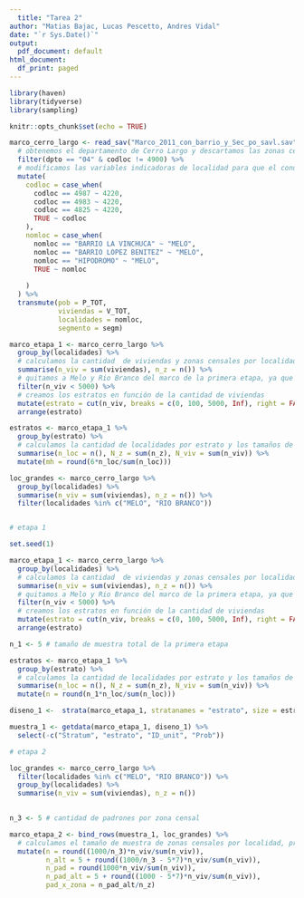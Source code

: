 ```yaml
---
  title: "Tarea 2"
author: "Matias Bajac, Lucas Pescetto, Andres Vidal"
date: "`r Sys.Date()`"
output:
  pdf_document: default
html_document:
  df_print: paged
---
```

  
```r

library(haven)
library(tidyverse)
library(sampling)

knitr::opts_chunk$set(echo = TRUE)
```

```r

marco_cerro_largo <- read_sav("Marco_2011_con_barrio_y_Sec_po_savl.sav") %>% 
  # obtenemos el departamento de Cerro Largo y descartamos las zonas censales rurales
  filter(dpto == "04" & codloc != 4900) %>% 
  # modificamos las variables indicadoras de localidad para que el conurbano de Melo figure como parte de la capital
  mutate(
    codloc = case_when(
      codloc == 4987 ~ 4220,
      codloc == 4983 ~ 4220,
      codloc == 4825 ~ 4220,
      TRUE ~ codloc
    ),
    nomloc = case_when(
      nomloc == "BARRIO LA VINCHUCA" ~ "MELO",
      nomloc == "BARRIO LOPEZ BENITEZ" ~ "MELO",
      nomloc == "HIPODROMO" ~ "MELO",
      TRUE ~ nomloc
      
    )
  ) %>% 
  transmute(pob = P_TOT,
            viviendas = V_TOT,
            localidades = nomloc,
            segmento = segm)

marco_etapa_1 <- marco_cerro_largo %>% 
  group_by(localidades) %>% 
  # calculamos la cantidad  de viviendas y zonas censales por localidad
  summarise(n_viv = sum(viviendas), n_z = n()) %>%  
  # quitamos a Melo y Rio Branco del marco de la primera etapa, ya que pasarán directamente a la segunda
  filter(n_viv < 5000) %>%
  # creamos los estratos en función de la cantidad de viviendas
  mutate(estrato = cut(n_viv, breaks = c(0, 100, 5000, Inf), right = FALSE)) %>%
  arrange(estrato)

estratos <- marco_etapa_1 %>% 
  group_by(estrato) %>%
  # calculamos la cantidad de localidades por estrato y los tamaños de muestra para cada uno. (asignación proporcional)
  summarise(n_loc = n(), N_z = sum(n_z), N_viv = sum(n_viv)) %>% 
  mutate(mh = round(6*n_loc/sum(n_loc)))

loc_grandes <- marco_cerro_largo %>% 
  group_by(localidades) %>% 
  summarise(n_viv = sum(viviendas), n_z = n()) %>% 
  filter(localidades %in% c("MELO", "RIO BRANCO"))



```

```r
# etapa 1

set.seed(1)

marco_etapa_1 <- marco_cerro_largo %>% 
  group_by(localidades) %>% 
  # calculamos la cantidad  de viviendas y zonas censales por localidad
  summarise(n_viv = sum(viviendas), n_z = n()) %>%  
  # quitamos a Melo y Rio Branco del marco de la primera etapa, ya que pasarán directamente a la segunda
  filter(n_viv < 5000) %>%
  # creamos los estratos en función de la cantidad de viviendas
  mutate(estrato = cut(n_viv, breaks = c(0, 100, 5000, Inf), right = FALSE)) %>%
  arrange(estrato)

n_1 <- 5 # tamaño de muestra total de la primera etapa

estratos <- marco_etapa_1 %>% 
  group_by(estrato) %>%
  # calculamos la cantidad de localidades por estrato y los tamaños de muestra para cada uno (asignación proporcional)
  summarise(n_loc = n(), N_z = sum(n_z), N_viv = sum(n_viv)) %>% 
  mutate(n = round(n_1*n_loc/sum(n_loc)))

diseno_1 <-  strata(marco_etapa_1, stratanames = "estrato", size = estratos$n)

muestra_1 <- getdata(marco_etapa_1, diseno_1) %>% 
  select(-c("Stratum", "estrato", "ID_unit", "Prob"))

```

```r
# etapa 2

loc_grandes <- marco_cerro_largo %>% 
  filter(localidades %in% c("MELO", "RIO BRANCO")) %>% 
  group_by(localidades) %>% 
  summarise(n_viv = sum(viviendas), n_z = n())
  

n_3 <- 5 # cantidad de padrones por zona censal

marco_etapa_2 <- bind_rows(muestra_1, loc_grandes) %>%
  # calculamos el tamaño de muestra de zonas censales por localidad, proporcional a su cantidad de viviendas
  mutate(n = round((1000/n_3)*n_viv/sum(n_viv)),
         n_alt = 5 + round((1000/n_3 - 5*7)*n_viv/sum(n_viv)),
         n_pad = round(1000*n_viv/sum(n_viv)),
         n_pad_alt = 5 + round((1000 - 5*7)*n_viv/sum(n_viv)),
         pad_x_zona = n_pad_alt/n_z)



```